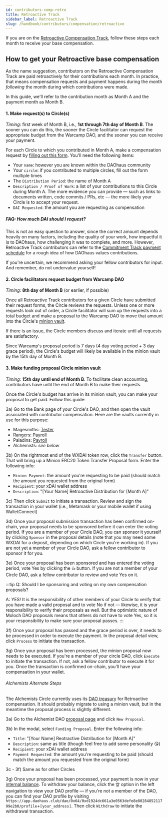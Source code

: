 ```yaml
---
id: contributors-comp-retro
title: Retroactive Track
sidebar_label: Retroactive Track
slug: /handbook/contributors/compensation/retroactive
---
```


If you are on the [Retroactive Compensation Track](overview#retroactive-track), follow these steps each month to receive your base compensation.

## How to get your Retroactive base compensation

As the name suggestion, contributors on the Retroactive Compensation Track are paid retroactively for their contributions each month. In practice, that means compensation requests and payment happens during the month *following* the month during which contributions were made.

In this guide, we'll refer to the contribution month as Month A and the payment month as Month B.

#### 1. Make request(s) to Circle(s)
_Timing_: first week of Month B, i.e., **1st through 7th day of Month B**. The sooner you can do this, the sooner the Circle facilitator can request the appropriate budget from the Warcamp DAO, and the sooner you can receive your payment.

For each Circle to which you contributed in Month A, make a compensation request by [filling out this form](https://forms.clickup.com/f/83fyz-1190/INJ726Y5345KRRZ0S8). You'll need the following items:
- Your `name`: however you are known within the DAOhaus community
- Your `circle`: if you contributed to multiple circles, fill out the form multiple times
- The `Distribution Period`: the name of Month A
- `Description / Proof of Work`: a list of your contributions to this Circle during Month A. The more evidence you can provide &mdash; such as links to documents written, code commits / PRs, etc &mdash; the more likely your Circle is to accept your request.
- `DAI Requested`: the amount you are requesting as compensation

##### FAQ: How much DAI should I request?
This is not an easy question to answer, since the correct amount depends heavily on many factors, including the quality of your work, how impactful it is to DAOhaus, how challenging it was to complete, and more. However, Retroactive Track contributors can refer to the [Commitment Track payment schedule](commitment) for a rough idea of how DAOhaus values contributions.

If you're uncertain, we recommend asking your fellow contributors for input. And remember, do not undervalue yourself!

#### 2. Circle facilitators request budget from Warcamp DAO
_Timing_: **8th day of Month B** (or earlier, if possible)

Once all Retroactive Track contributors for a given Circle have submitted their request forms, the Circle reviews the requests. Unless one or more requests look out of order, a Circle facilitator will sum up the requests into a total budget and make a proposal to the Warcamp DAO to move that amount into the Circle's [minion vault](/docs/users/bank#minion-vaults).

If there is an issue, the Circle members discuss and iterate until all requests are satisfactory.

Since Warcamp's proposal period is 7 days (4 day voting period + 3 day grace period), the Circle's budget will likely be available in the minion vault by the 15th day of Month B.

#### 3. Make funding proposal Circle minion vault
_Timing_: **15th day until end of Month B**. To facilitate clean accounting, contributors have until the end of Month B to make their requests.

Once the Circle's budget has arrive in its minion vault, you can make your proposal to get paid. Follow this guide:

3a) Go to the Bank page of your Circle's DAO, and then open the vault associated with contributor compensation. Here are the vaults currently in use for this purpose:
- Magesmiths: [Tester](https://app.daohaus.club/dao/0x64/0xc8e0d7fd13eb3cbc19eb293d0e00b8386cc1b6f2/vaults/minion/0xfb3d6b83e51a08ca89dcfe853e7ccbf5ee6ffbf4)
- Rangers: [Payroll](https://app.daohaus.club/dao/0x64/0x55eafe832507e652c48b25a957bd3a15420aa805/vaults/minion/0xf884a060fa160055c54794375f7d2f1b86054541)
- Paladins: [Payroll](https://app.daohaus.club/dao/0x64/0x8d2ec7025957d09cfb0a8197f9aacd0dcc08b21a/vaults/minion/0x7713e37076ae80cdace585c2c2aa218c85c41122)
- Alchemists: _see below_

3b) On the rightmost end of the WXDAI token row, click the `Transfer` button. That will bring up a Minion ERC20 Token Transfer Proposal form. Enter the following info:
- `Minion Payment`: the amount you're requesting to be paid (should match the amount you requested from the original form)
- `Recipient`: your xDAI wallet address
- `Description`: "[Your Name] Retroactive Distribution for [Month A]"

3c) Then click `Submit` to initiate a transaction. Review and sign the transaction in your wallet (i.e., Metamask or your mobile wallet if using WalletConnect)

3d) Once your proposal submission transaction has been confirmed on-chain, your proposal needs to be sponsored before it can enter the voting period. If you are a member of your Circle DAO, you can sponsor it yourself by clicking `Sponsor` in the proposal details (note that you may need some WXDAI for a deposit, depending on which Circle you're working in). If you are not yet a member of your Circle DAO, ask a fellow contributor to sponsor it for you.

3e) Once your proposal has been sponsored and has entered the voting period, vote Yes by clicking the `👍` button. If you are not a member of your Circle DAO, ask a fellow contributor to review and vote Yes on it.

:::tip
Q: Should I be sponsoring and voting on my own compensation proposals? 

A: YES! It is the responsibility of other members of your Circle to verify that you have made a valid proposal and to vote No if not &mdash; likewise, it is your responsibility to verify their proposals as well. But the optimistic nature of Moloch DAO proposals means that others do not have to vote Yes, so it is your responsibility to make sure your proposal passes.
:::


3f) Once your proposal has passed and the grace period is over, it needs to be processed in order to execute the payment. In the proposal detail view, click `Process` to initiate the transaction.

3g) Once your proposal has been processed, the minion proposal now needs to be executed. If you're a member of your circle DAO, click `Execute` to initiate the transaction. If not, ask a fellow contributor to execute it for you. Once the transaction is confirmed on-chain, you'll have your compensation in your wallet.

###### Alchemists Alternate Steps
The Alchemists Circle currently uses its [DAO treasury](https://app.daohaus.club/dao/0x64/0xd1924dc661a3e0563defe8e8028485211799e2b0/vaults/treasury) for Retroactive compensation. It should probably migrate to using a minion vault, but in the meantime the proposal process is slightly different.

3a) Go to the Alchemist DAO [proposal page](https://app.daohaus.club/dao/0x64/0xd1924dc661a3e0563defe8e8028485211799e2b0/proposals) and click `New Proposal`. 

3b) In the modal, select `Funding Proposal`. Enter the following info:
- `Title`: "[Your Name] Reotractive Distribution for [Month A]"
- `Description`: same as title (though feel free to add some personality 😘)
- `Recipient`: your xDAI wallet address
- `Payment Requested`: the amount you're requesting to be paid (should match the amount you requested from the original form)

3c - 3f) Same as for other Circles

3g) Once your proposal has been processed, your payment is now in your [internal balance](/docs/users/glossary). To withdraw your balance, click the `🏆` option in the left navigation to view your DAO profile &mdash; if you're not a member of the DAO, you can find your DAO profile by visiting `https://app.daohaus.club/dao/0x64/0xd1924dc661a3e0563defe8e8028485211799e2b0/profile`+`[your_address]`. Then click `Withdraw` to initiate the withdrawal transaction.

